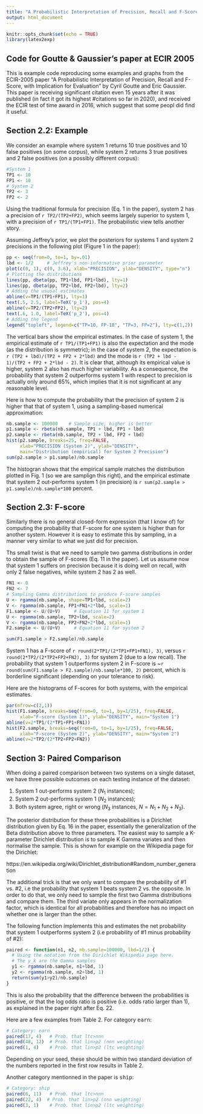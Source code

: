 ```yaml
---
title: "A Probabilistic Interpretation of Precision, Recall and F-Score, with Implication for Evaluation"
output: html_document
---
```


```r
knitr::opts_chunk$set(echo = TRUE)
library(latex2exp)
```

## Code for Goutte & Gaussier's paper at ECIR 2005

This is example code reproducing some examples and graphs from the ECIR-2005 paper "A Probabilistic Interpretation of Precision, Recall and F-Score, with Implication for Evaluation" by Cyril Goutte and Eric Gaussier. This paper is receiving significant citation even 15 years after it was published (in fact it got its highest #citations so far in 2020), and received the ECIR test of time award in 2016, which suggest that some peopl did find it useful.

## Section 2.2: Example

We consider an example where system 1 returns 10 true positives and 10 false positives (on some corpus), while system 2 returns 3 true positives and 2 false positives (on a possibly different corpus):

```r
#System 1
TP1 <- 10
FP1 <- 10
# System 2
TP2 <- 3
FP2 <- 2
```

Using the traditional formula for precision (Eq. 1 in the paper), system 2 has a precision of `r TP2/(TP2+FP2)`, which seems largely superior to system 1, with a precision of `r TP1/(TP1+FP1)`. The probabilistic view tells another story.

Assuming Jeffrey’s prior, we plot the posteriors for systems 1 and system 2 precisions in the following plot (Figure 1 in the paper):
```r
pp <- seq(from=0, to=1, by=.01)
lbd <- 1/2     # Jeffrey's non-informative prior parameter
plot(c(0, 1), c(0, 3.6), xlab="PRECISION", ylab="DENSITY", type="n")
# Plotting the distributions
lines(pp, dbeta(pp, TP1+lbd, FP1+lbd), lty=1)
lines(pp, dbeta(pp, TP2+lbd, FP2+lbd), lty=2)
# Adding the ususal estimates
abline(v=TP1/(TP1+FP1), lty=1)
text(.5, 2.5, label=TeX('p_1'), pos=4)
abline(v=TP2/(TP2+FP2), lty=2)
text(.6, 1.0, label=TeX('p_2'), pos=4)
# Adding the legend
legend("topleft", legend=c("TP=10, FP-10", "TP=3, FP=2"), lty=c(1,2))
```

The vertical bars show the empirical estimates. In the case of system 1, the empirical estimate of `r TP1/(TP1+FP1)` is also the expectation and the mode (as the distribution is symmetric); in the case of system 2, the expectation is `r (TP2 + lbd)/(TP2 + FP2 + 2*lbd)` and the mode is `r (TP2 + lbd - 1)/(TP2 + FP2 + 2*lbd - 2)`. It is clear that, although its empirical value is higher, system 2 also has much higher variability. As a consequence, the probability that system 2 outperforms system 1 with respect to precision is actually only around 65%, which implies that it is not significant at any reasonable level.

Here is how to compute the probability that the precision of system 2 is higher that that of system 1, using a sampling-based numerical approximation:
```r
nb.sample <- 100000    # Sample size, higher is better 
p1.sample <- rbeta(nb.sample, TP1 + lbd, FP1 + lbd)
p2.sample <- rbeta(nb.sample, TP2 + lbd, FP2 + lbd)
hist(p2.sample, breaks=25, freq=FALSE, 
     xlab="PRECISION (System 2)", ylab="DENSITY",
     main="Distribution (empirical) for System 2 Precision")
sum(p2.sample > p1.sample)/nb.sample
```

The histogran shows that the empirical sample matches the distribution plotted in Fig. 1 (so we are samplign this right), and the empirical estimate that system 2 out-performs system 1 (in precision) is `r sum(p2.sample > p1.sample)/nb.sample*100` percent.

## Section 2.3: F-score

Similarly there is no general closed-form expression (that I know of) for computing the probability that F-score for one system is higher than for another system. However it is easy to estimate this by sampling, in a manner very similar to what we just did for precision.

Ths small twist is that we need to sample two gamma distributions in order to obtain the sample of F-scores (Eq. 11 in the paper). Let us assume now that system 1 suffers on precision because it is doing well on recall, with only 2 false negatives, while system 2 has 2 as well.
```r
FN1 <- 0
FN2 <- 7
# Sampling Gamma distributions to produce F-score samples
U <- rgamma(nb.sample, shape=TP1+lbd, scale=2)
V <- rgamma(nb.sample, FP1+FN1+2*lbd, scale=1)
F1.sample <- U/(U+V)     # Equation 11 for system 1
U <- rgamma(nb.sample, TP2+lbd, scale=2)
V <- rgamma(nb.sample, FP2+FN2+2*lbd, scale=1)
F2.sample <- U/(U+V)     # Equation 11 for system 2

sum(F1.sample > F2.sample)/nb.sample
```

System 1 has a F-score of `r round(2*TP1/(2*TP1+FP1+FN1), 3)`, versus `r round(2*TP2/(2*TP2+FP2+FN2), 3)` for system 2 (due to a low recall). The probability that system 1 outperforms system 2 in F-score is ~`r round(sum(F1.sample > F2.sample)/nb.sample*100, 2)` percent, which is borderline significant (depending on your tolerance to risk).

Here are the histograms of F-scores for both systems, with the empirical estimates.
```r
par(mfrow=c(2,1)) 
hist(F1.sample, breaks=seq(from=0, to=1, by=1/25), freq=FALSE,
     xlab="F-score (System 1)", ylab="DENSITY", main="System 1")
abline(v=2*TP1/(2*TP1+FP1+FN1))
hist(F2.sample, breaks=seq(from=0, to=1, by=1/25), freq=FALSE,
     xlab="F-score (System 2)", ylab="DENSITY", main="System 2")
abline(v=2*TP2/(2*TP2+FP2+FN2))
```

## Section 3: Paired Comparison

When doing a paired comparison between two systems on a single dataset, we have three possible outcomes on each testing instance of the dataset:

1. System 1 out-performs system 2 ($N_1$ instances);
2. System 2 out-performs system 1 ($N_2$ instances);
3. Both system agree, right or wrong ($N_3$ instances, $N=N_1+N_2+N_3$).

The posterior distribution for these three probabilities is a Dirichlet distribution given by Eq. 16 in the paper, essentially the generalization of the Beta distribution above to three parameters. The easiest way to sample a K-parameter Dirichlet distribution is to sample K Gamma variates and then normalise the sample. This is shown for example on the Wikipedia page for the Dirichlet:

https://en.wikipedia.org/wiki/Dirichlet_distribution#Random_number_generation

The additional trick is that we only want to compare the probability of #1 vs. #2, i.e the probability that system 1 beats system 2 vs. the opposite. In order to do that, we only need to sample the first two Gamma distributions and compare them. The third variate only appears in the normalization factor, which is identical for all probabilities and therefore has no impact on whether one is larger than the other.

The following function implements this and estimates the net probability that system 1 outperforms system 2 (i.e probability of #1 minus probability of #2):
```r
paired <- function(n1, n2, nb.sample=100000, lbd=1/2) {
  # Using the notation from the Dirichlet Wikipedia page here.
  # The y_k are the Gamma samples
  y1 <- rgamma(nb.sample, n1+lbd, 1)
  y2 <- rgamma(nb.sample, n2+lbd, 1)
  return(sum(y1>y2)/nb.sample)
}
```

This is also the probability that the difference between the probabilities is positive, or that the log odds ratio is positive (i.e. odds ratio larger than 1), as explained in the paper right after Eq. 22.

Here are a few examples from Table 2. For category <tt>earn</tt>:
```r
# Category: earn
paired(17, 4)   # Prob. that ltc>nnn
paired(48, 12)  # Prob. that lin>p2 (nnn weighting)
paired(1, 4)    # Prob. that lin>p2 (ltc weighting)
```
Depending on your seed, these should be within two standard deviation of the numbers reported in the first row results in Table 2.

Another category mentionned in the paper is <tt>ship</tt>:
```r
# Category: ship
paired(6, 11)   # Prob. that ltc>nnn
paired(22, 4)  # Prob. that lin>p2 (nnn weighting)
paired(3, 1)    # Prob. that lin>p2 (ltc weighting)
```

